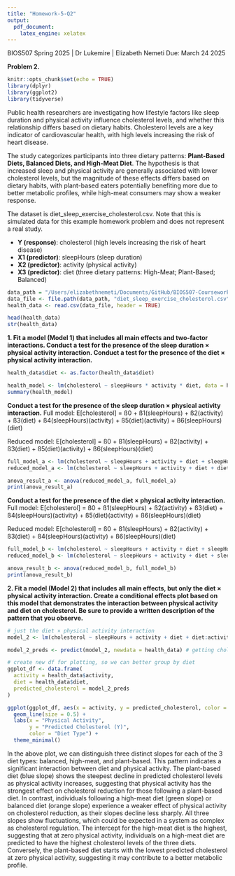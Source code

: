 ```yaml
---
title: "Homework-5-Q2"
output: 
  pdf_document:
    latex_engine: xelatex
---
```


BIOS507 Spring 2025 | Dr Lukemire | Elizabeth Nemeti
Due: March 24 2025

**Problem 2.**

```r
knitr::opts_chunk$set(echo = TRUE)
library(dplyr)
library(ggplot2)
library(tidyverse)
```

Public health researchers are investigating how lifestyle factors like sleep duration and physical activity influence cholesterol levels, and whether this relationship differs based on dietary habits. Cholesterol levels are a key indicator of cardiovascular health, with high levels increasing the risk of heart disease. 

The study categorizes participants into three dietary patterns: **Plant-Based Diets, Balanced Diets, and High-Meat Diet**. The hypothesis is that increased sleep and physical activity are generally associated with lower cholesterol levels, but the magnitude of these effects differs based on dietary habits, with plant-based eaters potentially benefiting more due to better metabolic profiles, while high-meat consumers may show a weaker response. 

The dataset is diet_sleep_exercise_cholesterol.csv. Note that this is simulated data for this example homework problem and does not represent a real study.

- **Y (response)**:   cholesterol (high levels increasing the risk of heart disease)
- **X1 (predictor)**: sleepHours (sleep duration)
- **X2 (predictor)**: activity (physical activity)
- **X3 (predictor)**: diet (three dietary patterns: High-Meat; Plant-Based; Balanced)

```r
data_path = "/Users/elizabethnemeti/Documents/GitHub/BIOS507-Coursework/Homeworks/Homework-5/"
data_file <- file.path(data_path, "diet_sleep_exercise_cholesterol.csv")
health_data <- read.csv(data_file, header = TRUE)

head(health_data)
str(health_data)
```
**1. Fit a model (Model 1) that includes all main effects and two-factor interactions. Conduct a test for the presence of the sleep duration × physical activity interaction. Conduct a test for the presence of the diet × physical activity interaction. **

```r
health_data$diet <- as.factor(health_data$diet)

health_model <- lm(cholesterol ~ sleepHours * activity * diet, data = health_data)
summary(health_model)
```

**Conduct a test for the presence of the sleep duration × physical activity interaction.**
Full model: E[cholesterol] = ß0 + ß1(sleepHours) + ß2(activity) + ß3(diet) + ß4(sleepHours)(activity) + ß5(diet)(activity) + ß6(sleepHours)(diet)

Reduced model: E[cholesterol] = ß0 + ß1(sleepHours) + ß2(activity) + ß3(diet) + ß5(diet)(activity) + ß6(sleepHours)(diet)

```r
full_model_a <- lm(cholesterol ~ sleepHours + activity + diet + sleepHours:activity + diet:activity + sleepHours:diet, data = health_data)
reduced_model_a <- lm(cholesterol ~ sleepHours + activity + diet + diet:activity + sleepHours:diet, data = health_data)

anova_result_a <- anova(reduced_model_a, full_model_a)
print(anova_result_a)
```
**Conduct a test for the presence of the diet × physical activity interaction.**
Full model: E[cholesterol] = ß0 + ß1(sleepHours) + ß2(activity) + ß3(diet) + ß4(sleepHours)(activity) + ß5(diet)(activity) + ß6(sleepHours)(diet)

Reduced model: E[cholesterol] = ß0 + ß1(sleepHours) + ß2(activity) + ß3(diet) + ß4(sleepHours)(activity) + ß6(sleepHours)(diet)

```r
full_model_b <- lm(cholesterol ~ sleepHours + activity + diet + sleepHours:activity + diet:activity + sleepHours:diet, data = health_data)
reduced_model_b <- lm(cholesterol ~ sleepHours + activity + diet + sleepHours:activity + sleepHours:diet, data = health_data)

anova_result_b <- anova(reduced_model_b, full_model_b)
print(anova_result_b)
```
**2. Fit a model (Model 2) that includes all main effects, but only the diet × physical activity interaction. Create a conditional effects plot based on this model that demonstrates the interaction between physical activity and diet on cholesterol. Be sure to provide a written description of the pattern that you observe. **

```r
# just the diet × physical activity interaction
model_2 <- lm(cholesterol ~ sleepHours + activity + diet + diet:activity, data = health_data)

model_2_preds <- predict(model_2, newdata = health_data) # getting cholesterol predictions

# create new df for plotting, so we can better group by diet
ggplot_df <- data.frame(
  activity = health_data$activity,
  diet = health_data$diet,
  predicted_cholesterol = model_2_preds
)

ggplot(ggplot_df, aes(x = activity, y = predicted_cholesterol, color = diet)) +
  geom_line(size = 0.5) +
  labs(x = "Physical Activity",
       y = "Predicted Cholesterol (Y)",
       color = "Diet Type") +
  theme_minimal()
```
In the above plot, we can distinguish three distinct slopes for each of the 3 diet types: balanced, high-meat, and plant-based. This pattern indicates a significant interaction between diet and physical activity. The plant-based diet (blue slope) shows the steepest decline in predicted cholesterol levels as physical activity increases, suggesting that physical activity has the strongest effect on cholesterol reduction for those following a plant-based diet. In contrast, individuals following a high-meat diet (green slope) or balanced diet (orange slope) experience a weaker effect of physical activity on cholesterol reduction, as their slopes decline less sharply. All three slopes show fluctuations, which could be expected in a system as complex as cholesterol regulation. The intercept for the high-meat diet is the highest, suggesting that at zero physical activity, individuals on a high-meat diet are predicted to have the highest cholesterol levels of the three diets. Conversely, the plant-based diet starts with the lowest predicted cholesterol at zero physical activity, suggesting it may contribute to a better metabolic profile. 
